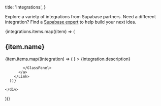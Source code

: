 
  title: 'Integrations',
}

Explore a variety of integrations from Supabase partners. Need a different integration? Find a [Supabase expert](https://supabase.com/partners/experts) to help build your next idea.

<div>
  {integrations.items.map((item) => (
  <div>
    <h2>{item.name}</h2>
    <div className="grid grid-cols-2 lg:grid-cols-3 xl:grid-cols-4 gap-6 not-prose">
      {item.items.map((integration) => (
        <Link href={`/${integration.url}`} key={integration.title} passHref>
          <a>
            <GlassPanel
              title={integration.name}
              background={false}
              icon={<Image height={40} width={40} className="rounded" src={`/docs/img/integrations/logos/${integration.name.toLowerCase()}_logo.png`}/>}
            >
              {integration.description}

            </GlassPanel>
          </a>
        </Link>
      ))}

    </div>

  </div>
  ))}
</div>


